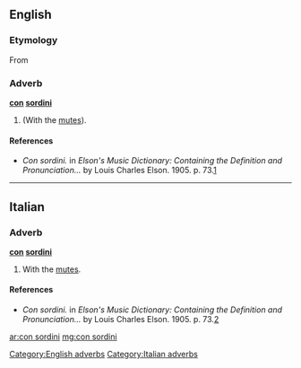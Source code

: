 ==English==

===Etymology===
From {{etyl|it|en}}

===Adverb===
'''[[con]] [[sordini]]'''

# {{context|music|lang=en}} {{plural of|con sordino}} (With the [[mute]]s).

====References====
* ''Con sordini.'' in ''Elson's Music Dictionary: Containing the Definition and Pronunciation...'' by Louis Charles Elson. 1905. p. 73.[http://books.google.com/books?id=f10NAAAAIAAJ&pg=PA244&lpg=PA244&dq=sordini+music&source=web&ots=bD-E6ZkgAk&sig=ClRMhhM8gwTZ5i3bSZsCNkFtdCk#PPA73,M1]

[[Category:English adverbs]]

----

==Italian==

===Adverb===
'''[[con]] [[sordini]]'''

# {{context|music|lang=it}} With the [[mute]]s.

====References====
* ''Con sordini.'' in ''Elson's Music Dictionary: Containing the Definition and Pronunciation...'' by Louis Charles Elson. 1905. p. 73.[http://books.google.com/books?id=f10NAAAAIAAJ&pg=PA244&lpg=PA244&dq=sordini+music&source=web&ots=bD-E6ZkgAk&sig=ClRMhhM8gwTZ5i3bSZsCNkFtdCk#PPA73,M1]

[[Category:Italian adverbs]]

[[ar:con sordini]]
[[mg:con sordini]]